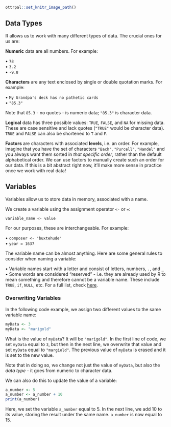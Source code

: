 ```r
ottrpal::set_knitr_image_path()
```

## Data Types

R allows us to work with many different types of data. The crucial ones for us are: 

**Numeric** data are all numbers. For example:

 • `78`\
 •  `3.2`\
 • `-9.8`
 
**Characters** are any text enclosed by single or double quotation marks. For example:

• `My Grandpa's deck has no pathetic cards`\
• `"85.3"`

Note that `85.3` - no quotes - is numeric data; `"85.3"` is character data.

**Logical** data has three possible values: `TRUE`, `FALSE`, and `NA` for missing data. These are case sensitive and lack quotes (`"TRUE"` would be character data). `TRUE` and `FALSE` can also be shortened to `T` and `F`. 

**Factors** are characters with associated **levels**, i.e. an order. For example, imagine that you have the set of characters `"Bach"`, `"Purcell"`, `"Handel"` and you always want them sorted in *that specific order*, rather than the default alphabetical order. We can use factors to manually create such an order for our data. If this is a bit abstract right now, it'll make more sense in practice once we work with real data!

## Variables

Variables allow us to store data in memory, associated with a name.

We create a variable using the assignment operator `<-` or `=`:

```
variable_name <- value
```

For our purposes, these are interchangeable. For example: 

• `composer <- "buxtehude"`\
• `year = 1637`

The variable name can be almost anything. Here are some general rules to consider when naming a variable:

• Variable names start with a letter and consist of letters, numbers, `.`, and `_`\
• Some words are considered "reserved" - i.e. they are already used by R to mean something and therefore cannot be a variable name. These include `TRUE`, `if`, `NULL`, etc. For a full list, check [here](https://www.datamentor.io/r-programming/reserved-words). \

### Overwriting Variables

In the following code example, we assign two different values to the same variable name:

```r
myData <- 3
myData <- "marigold"
```

What is the value of `myData`? It will be `"marigold"`. In the first line of code, we set `myData` equal to `3`, but then in the next line, we overwrite that value and set `myData` equal to `"margiold"`. The previous value of `myData` is erased and it is set to the new value. 

Note that in doing so, we change not just the value of `myData`, but also the *data type* - it goes from numeric to character data.

We can also do this to update the value of a variable:

```r
a_number <- 5 
a_number <- a_number + 10
print(a_number)
```

Here, we set the variable `a_number` equal to 5. In the next line, we add 10 to its value, storing the result under the same name. `a_number` is now equal to 15. 

